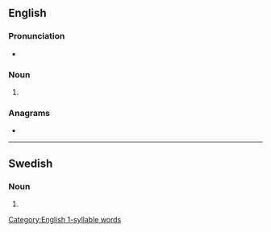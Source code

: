 ==English==

===Pronunciation===
* {{IPA|/sprɪts/|lang=en}}
{{rfap|lang=en}}

===Noun===
{{head|en|noun plural form}}

# {{plural of|sprit|lang=en}}

===Anagrams===
* {{anagrams|en|spirts|stirps|strips}}

[[Category:English 1-syllable words]]

----

==Swedish==

===Noun===
{{head|sv|noun form}}

# {{sv-noun-form-indef-gen|sprit}}
